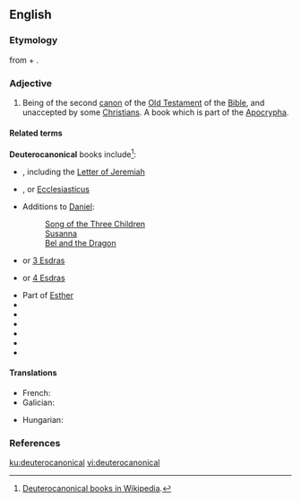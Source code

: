 ==English==
{{wikipedia|Deuterocanonical books|lang=en}}

===Etymology===
from {{etyl|grc|en}} {{m|grc|δεύτερος||second}} + {{m|grc|κανών||rule, model}}.

===Adjective===
{{en-adj|-}}

# {{label|en|biblical}} Being of the second [[canon]] of the [[Old Testament]] of the [[Bible]], and unaccepted by some [[Christian]]s. A book which is part of the [[Apocrypha]].

====Related terms====
'''Deuterocanonical''' books include<ref>[[w:Deuterocanonical books|Deuterocanonical books in Wikipedia]].</ref>:
* {{l|en|Baruch}}, including the [[Letter of Jeremiah]]
* {{l|en|Ben Sira}}, {{l|en|Sirach}} or [[Ecclesiasticus]]
* Additions to [[Daniel]]:
*: [[Song of the Three Children]]
*: [[Susanna]]
*: [[Bel and the Dragon]]
* {{l|en|1 Esdras}} or [[3 Esdras]]
* {{l|en|2 Esdras}} or [[4 Esdras]]
* Part of [[Esther]]
* {{l|en|Judith}}
* {{l|en|1 Maccabees}}
* {{l|en|2 Maccabees}}
* {{l|en|Prayer of Manasses}}
* {{l|en|Tobit}}
* {{l|en|Wisdom}}

====Translations====
{{trans-top|of the second canon of the Old Testament}}
* French: {{t+|fr|deutérocanonique|m|f}}
* Galician: {{t|gl|deuterocanónico}}
{{trans-mid}}
* Hungarian: {{t|hu|deuterokanonikus}}
{{trans-bottom}}

===References===
<references />

[[ku:deuterocanonical]]
[[vi:deuterocanonical]]